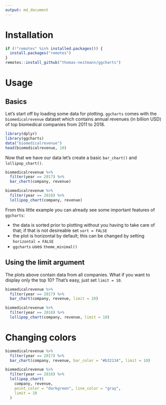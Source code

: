 ```yaml
---
output: md_document
---
```


# Installation

```r
if (!"remotes" %in% installed.packages()) {
  install.packages("remotes")
}
remotes::install_github("thomas-neitmann/ggcharts")
```

# Usage

## Basics

Let's start off by loading some data for plotting. `ggcharts` comes with the `biomedicalrevenue` dataset which contains annual revenues (in billion USD) of top biomedical companies from 2011 to 2018.

```r
library(dplyr)
library(ggcharts)
data("biomedicalrevenue")
head(biomedicalrevenue, 10)
```

Now that we have our data let's create a basic `bar_chart()` and `lollipop_chart()`.

```r
biomedicalrevenue %>%
  filter(year == 2017) %>%
  bar_chart(company, revenue)

biomedicalrevenue %>%
  filter(year == 2018) %>%
  lollipop_chart(company, revenue)
```

From this little example you can already see some important features of `ggcharts`:

- the data is sorted prior to plotting without you having to take care of that; if that is not desireable set `sort = FALSE`
- the plot is horizontal by default; this can be changed by setting `horizontal = FALSE`
- `ggcharts` uses `theme_minimal()`

## Using the limit argument

The plots above contain data from all companies. What if you want to display only the top 10? That's easy, just set `limit = 10`.

```r
biomedicalrevenue %>%
  filter(year == 2017) %>%
  bar_chart(company, revenue, limit = 10)

biomedicalrevenue %>%
  filter(year == 2018) %>%
  lollipop_chart(company, revenue, limit = 10)
```

# Changing colors

```r
biomedicalrevenue %>%
  filter(year == 2017) %>%
  bar_chart(company, revenue, bar_color = "#b32134", limit = 10)

biomedicalrevenue %>%
  filter(year == 2018) %>%
  lollipop_chart(
    company, revenue, 
    point_color = "darkgreen", line_color = "gray", 
    limit = 10
  )
```

